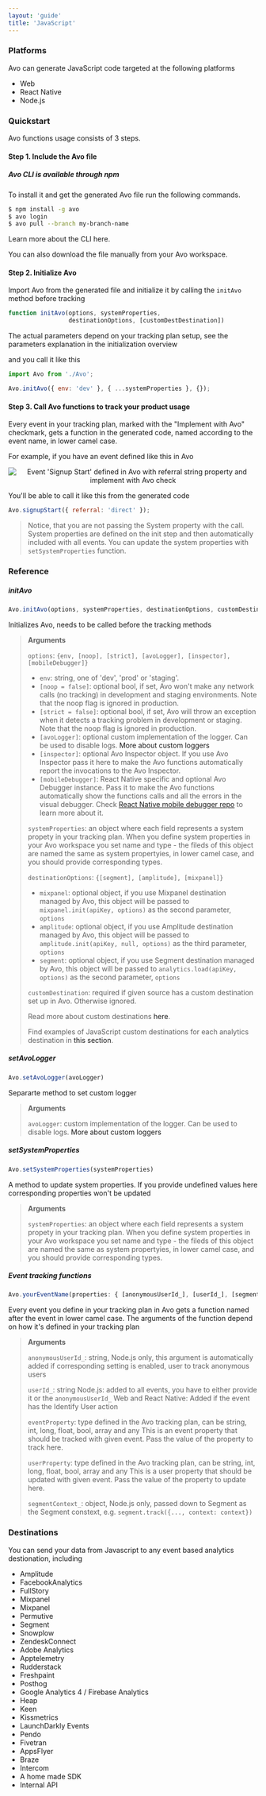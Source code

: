 ```yaml
---
layout: 'guide'
title: 'JavaScript'
---
```



### Platforms

Avo can generate JavaScript code targeted at the following platforms

- Web
- React Native
- Node.js

### Quickstart

Avo functions usage consists of 3 steps.

#### Step 1. Include the Avo file

##### Avo CLI is available through npm

To install it and get the generated Avo file run the following commands.

```bash
$ npm install -g avo
$ avo login
$ avo pull --branch my-branch-name
```

Learn more about <Link passHref href="/implementation/cli"><a>the CLI here</a></Link>.

You can also <Link passHref href="/explore-tracking-plan/download-or-copy-avo-file-manually"><a>download the file manually</a></Link> from your Avo workspace.

#### Step 2. Initialize Avo

Import Avo from the generated file and initialize it by calling the `initAvo` method before tracking

```javascript
function initAvo(options, systemProperties, 
                 destinationOptions, [customDestDestination])
```

The actual parameters depend on your tracking plan setup, see the parameters explanation in <Link passHref href="/implementation/devs-101#avo-generated-file-init"><a>the initialization overview</a></Link>

and you call it like this

```javascript
import Avo from './Avo';

Avo.initAvo({ env: 'dev' }, { ...systemProperties }, {});
```

#### Step 3. Call Avo functions to track your product usage

Every event in your tracking plan, marked with the "Implement with Avo" checkmark, gets a function in the generated code, named according to the event name, in lower camel case.

For example, if you have an event defined like this in Avo

<center style={{ marginBottom: 16 + 'px' }}>
  <img
    style={{ height: 600 + 'px' }}
    src={require('../../../images/signup-start-ui.png')}
    alt="Event 'Signup Start' defined in Avo with referral string property and implement with Avo check"
  />
</center>

You'll be able to call it like this from the generated code

```javascript
Avo.signupStart({ referral: 'direct' });
```

> Notice, that you are not passing the System property with the call. System properties are defined on the init step and then automatically included with all events.
> You can update the system properties with `setSystemProperties` function.

### Reference

##### initAvo

```javascript
Avo.initAvo(options, systemProperties, destinationOptions, customDestination);
```

Initializes Avo, needs to be called before the tracking methods

> **Arguments**
>
> `options`: `{env, [noop], [strict], [avoLogger], [inspector], [mobileDebugger]}`
>   - `env`: string, one of 'dev', 'prod' or 'staging'. 
>  - `[noop = false]`: optional bool, if set, Avo won't make any network calls (no tracking) in development and staging environments. Note that the noop flag is ignored in production. 
>   - `[strict = false]`: optional bool, if set, Avo will throw an exception when it detects a tracking problem in development or staging. Note that the noop flag is ignored in production. 
>   - `[avoLogger]`: optional custom implementation of the logger. Can be used to disable logs. <Link passHref href="/implementation/custom-loggers"><a>More about custom loggers</a></Link>  
>   - `[inspector]`: optional Avo Inspector object. If you use Avo Inspector pass it here to make the Avo functions automatically report the invocations to the Avo Inspector. 
>   - `[mobileDebugger]`: React Native specific and optional Avo Debugger instance. Pass it to make the Avo functions automatically show the functions calls and all the errors in the visual debugger. Check <a target="\_blank" rel="noopener noreferrer" href="https://github.com/avohq/react-native-analytics-debugger">React Native mobile debugger repo</a> to learn more about it.
>
> `systemProperties`: an object where each field represents a system propety in your tracking plan. 
> When you define system properties in your Avo workspace you set name and type - the fileds of this object are named the same as system propertyies, in lower camel case, and you should provide corresponding types.
>
> `destinationOptions`: `{[segment], [amplitude], [mixpanel]}`
>   - `mixpanel`: optional object, if you use Mixpanel destination managed by Avo, this object will be passed to `mixpanel.init(apiKey, options)` as the second parameter, `options`
>   - `amplitude`: optional object, if you use Amplitude destination managed by Avo, this object will be passed to `amplitude.init(apiKey, null, options)` as the third parameter, `options`
>   - `segment`: optional object, if you use Segment destination managed by Avo, this object will be passed to `analytics.load(apiKey, options)` as the second parameter, `options`
>
> `customDestination`: required if given source has a custom destination set up in Avo. Otherwise ignored.
>
> Read more about custom destinations <Link passHref href="/implementation/strat-custom-destination"><a>here</a></Link>.
>
> Find examples of JavaScript custom destinations for each analytics destination in <Link passHref href="/implementation/destinations"><a>this section</a></Link>.

##### setAvoLogger

```javascript
Avo.setAvoLogger(avoLogger)
```

Separarte method to set custom logger

> **Arguments**
>
> `avoLogger`: custom implementation of the logger. Can be used to disable logs. <Link passHref href="/implementation/custom-loggers"><a>More about custom loggers</a></Link>  

##### setSystemProperties

```javascript
Avo.setSystemProperties(systemProperties)
```

A method to update system properties. If you provide undefined values here corresponding properties won't be updated

>**Arguments**
>
>`systemProperties`: an object where each field represents a system propety in your tracking plan. 
>When you define system properties in your Avo workspace you set name and type - the fileds of this object are named the same as system propertyies, in lower camel case, and you should provide corresponding types.

##### Event tracking functions

```javascript
Avo.yourEventName(properties: { [anonymousUserId_], [userId_], [segmentContext_], [eventProperty0], [eventProperty1], ..., [userProperty0], [userProperty1], ... })
```

Every event you define in your tracking plan in Avo gets a function named after the event in lower camel case. The arguments of the function depend on how it's defined in your tracking plan 

> **Arguments**
>
> `anonymousUserId_`: string, Node.js only, this argument is automatically added if corresponding setting is enabled, user to track anonymous users
>
> `userId_`: string
> Node.js: added to all events, you have to either provide it or the `anonymousUserId_`
> Web and React Native: Added if the event has the Identify User action
>
> `eventProperty`: type defined in the Avo tracking plan, can be string, int, long, float, bool, array and any
> This is an event property that should be tracked with given event. Pass the value of the property to track here.
>
> `userProperty`: type defined in the Avo tracking plan, can be string, int, long, float, bool, array and any
> This is a user property that should be updated with given event. Pass the value of the property to update here.
>
> `segmentContext_`: object, Node.js only, passed down to Segment as the Segment constext, e.g. `segment.track({..., context: context})`

### Destinations

You can send your data from Javascript to any event based analytics destionation, including

- Amplitude
- FacebookAnalytics
- FullStory
- Mixpanel
- Mixpanel
- Permutive
- Segment
- Snowplow
- ZendeskConnect
- Adobe Analytics
- Apptelemetry
- Rudderstack
- Freshpaint
- Posthog
- Google Analytics 4 / Firebase Analytics
- Heap
- Keen
- Kissmetrics
- LaunchDarkly Events
- Pendo
- Fivetran
- AppsFlyer
- Braze
- Intercom
- A home made SDK
- Internal API

